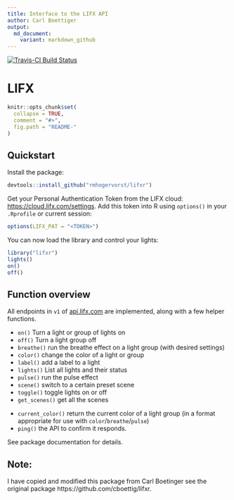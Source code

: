 ```yaml
---
title: Interface to the LIFX API
author: Carl Boettiger
output:
  md_document:
    variant: markdown_github
---
```


<!-- README.md is generated from README.Rmd. Please edit that file -->

[![Travis-CI Build Status](https://travis-ci.org/rmhogervorst/lifxr.svg?branch=master)](https://travis-ci.org/rmhogervorst/lifxr)


# LIFX

```r
knitr::opts_chunk$set(
  collapse = TRUE,
  comment = "#>",
  fig.path = "README-"
)
```

## Quickstart

Install the package:

```r
devtools::install_github("rmhogervorst/lifxr")
```

Get your Personal Authentication Token from the LIFX cloud: [https://cloud.lifx.com/settings](https://cloud.lifx.com/settings). 
Add this token into R using `options()` in your `.Rprofile` or current session:

```r
options(LIFX_PAT = "<TOKEN>")
```

You can now load the library and control your lights:

```r
library("lifxr")
lights()
on()
off()
```

## Function overview

All endpoints in `v1` of [api.lifx.com](https://api.lifx.com) are implemented, along with a few helper functions.

- `on()` Turn a light or group of lights on
- `off()` Turn a light group off
- `breathe()` run the breathe effect on a light group (with desired settings)
- `color()` change the color of a light or group
- `label()` add a label to a light
- `lights()` List all lights and their status
- `pulse()` run the pulse effect
- `scene()` switch to a certain preset scene
- `toggle()` toggle lights on or off
- `get_scenes()` get all the scenes

<!-- API not working? 
- `parse_color()` Return the HSBK for a color string
--> 
- `current_color()` return the current color of a light group (in a format appropriate for use with `color`/`breathe`/`pulse`)
- `ping()` the API to confirm it responds.

See package documentation for details. 

## Note: 
I have copied and modified this package from Carl Boetinger
see the original package https://github.com/cboettig/lifxr.
